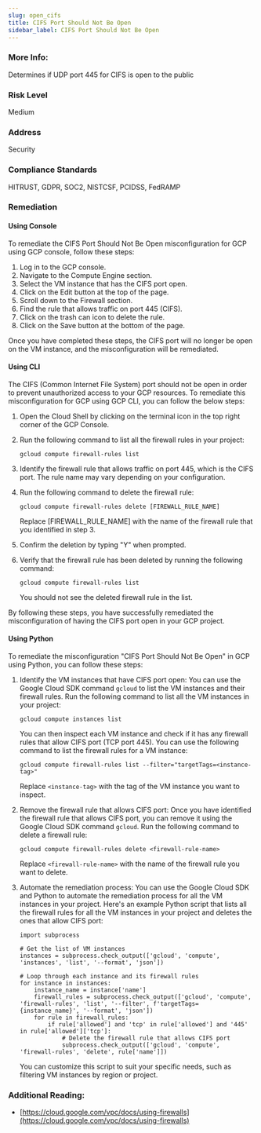 ```yaml
---
slug: open_cifs
title: CIFS Port Should Not Be Open
sidebar_label: CIFS Port Should Not Be Open
---
```


### More Info:

Determines if UDP port 445 for CIFS is open to the public

### Risk Level

Medium

### Address

Security

### Compliance Standards

HITRUST, GDPR, SOC2, NISTCSF, PCIDSS, FedRAMP

### Remediation

#### Using Console

To remediate the CIFS Port Should Not Be Open misconfiguration for GCP using GCP console, follow these steps:

1. Log in to the GCP console.
2. Navigate to the Compute Engine section.
3. Select the VM instance that has the CIFS port open.
4. Click on the Edit button at the top of the page.
5. Scroll down to the Firewall section.
6. Find the rule that allows traffic on port 445 (CIFS).
7. Click on the trash can icon to delete the rule.
8. Click on the Save button at the bottom of the page.

Once you have completed these steps, the CIFS port will no longer be open on the VM instance, and the misconfiguration will be remediated.

#### Using CLI

The CIFS (Common Internet File System) port should not be open in order to prevent unauthorized access to your GCP resources. To remediate this misconfiguration for GCP using GCP CLI, you can follow the below steps:

1. Open the Cloud Shell by clicking on the terminal icon in the top right corner of the GCP Console.
2. Run the following command to list all the firewall rules in your project:

   ```
   gcloud compute firewall-rules list
   ```

3. Identify the firewall rule that allows traffic on port 445, which is the CIFS port. The rule name may vary depending on your configuration.
4. Run the following command to delete the firewall rule:

   ```
   gcloud compute firewall-rules delete [FIREWALL_RULE_NAME]
   ```

   Replace [FIREWALL_RULE_NAME] with the name of the firewall rule that you identified in step 3.

5. Confirm the deletion by typing "Y" when prompted.
6. Verify that the firewall rule has been deleted by running the following command:

   ```
   gcloud compute firewall-rules list
   ```

   You should not see the deleted firewall rule in the list.

By following these steps, you have successfully remediated the misconfiguration of having the CIFS port open in your GCP project.

#### Using Python

To remediate the misconfiguration "CIFS Port Should Not Be Open" in GCP using Python, you can follow these steps:

1. Identify the VM instances that have CIFS port open: You can use the Google Cloud SDK command `gcloud` to list the VM instances and their firewall rules. Run the following command to list all the VM instances in your project:

   ```
   gcloud compute instances list
   ```

   You can then inspect each VM instance and check if it has any firewall rules that allow CIFS port (TCP port 445). You can use the following command to list the firewall rules for a VM instance:

   ```
   gcloud compute firewall-rules list --filter="targetTags=<instance-tag>"
   ```

   Replace `<instance-tag>` with the tag of the VM instance you want to inspect.

2. Remove the firewall rule that allows CIFS port: Once you have identified the firewall rule that allows CIFS port, you can remove it using the Google Cloud SDK command `gcloud`. Run the following command to delete a firewall rule:

   ```
   gcloud compute firewall-rules delete <firewall-rule-name>
   ```

   Replace `<firewall-rule-name>` with the name of the firewall rule you want to delete.

3. Automate the remediation process: You can use the Google Cloud SDK and Python to automate the remediation process for all the VM instances in your project. Here's an example Python script that lists all the firewall rules for all the VM instances in your project and deletes the ones that allow CIFS port:

   ```
   import subprocess

   # Get the list of VM instances
   instances = subprocess.check_output(['gcloud', 'compute', 'instances', 'list', '--format', 'json'])

   # Loop through each instance and its firewall rules
   for instance in instances:
       instance_name = instance['name']
       firewall_rules = subprocess.check_output(['gcloud', 'compute', 'firewall-rules', 'list', '--filter', f'targetTags={instance_name}', '--format', 'json'])
       for rule in firewall_rules:
           if rule['allowed'] and 'tcp' in rule['allowed'] and '445' in rule['allowed']['tcp']:
               # Delete the firewall rule that allows CIFS port
               subprocess.check_output(['gcloud', 'compute', 'firewall-rules', 'delete', rule['name']])
   ```

   You can customize this script to suit your specific needs, such as filtering VM instances by region or project.


### Additional Reading:

- [https://cloud.google.com/vpc/docs/using-firewalls](https://cloud.google.com/vpc/docs/using-firewalls) 

